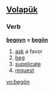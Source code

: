 ==[[Volapük]]==

===Verb===
'''[[begoyn]] = [[begön]]''' 

# [[ask]] a favor
# [[beg]]
# [[supplicate]]
# [[request]]

[[vo:begön]]